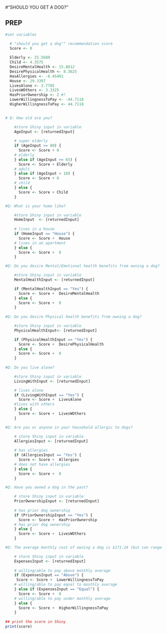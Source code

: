 
#"SHOULD YOU GET A DOG?"


## PREP 
```r

#set variables

  # "should you get a dog"" recommendation score
  Score <- 0
  
  Elderly <- 25.5689
  Child <- 4.3575
  DesireMentalHealth <- 15.8612
  DesirePhysicalHealth <- 8.3625
  HasAllergies <- -6.45491
  House <- 29.3397
  LivesAlone <- 3.7785
  LivesWOthers <- 3.3325
  HasPriorOwnership <- 2 #?
  LowerWillingnessToPay <- -44.7118
  HigherWillingnessToPay <- 44.7118
    

# Q: How old are you? 

    #store Shiny input in variable
    AgeInput <- [returnedInput]
    
    # super elderly
    if (AgeInput >= 80) {
      Score <- Score + 0
    # elderly
    } else if (AgeInput >= 65) {
      Score <- Score + Elderly
    # adult  
    } else if (AgeInput > 18) {
      Score <- Score + 0
    # child
    } else {
      Score <- Score + Child
    }

#Q: What is your home like?

    #store Shiny input in variable
    HomeInput  <- [returnedInput]
    
    # lives in a house
    if (HomeInput == "House") {
      Score <- Score +  House
    # lives in an apartment
    } else {
      Score <- Score +  0
    }

#Q: Do you desire Mental/Emotional health benefits from owning a dog?

    #store Shiny input in variable
    MentalHealthInput <- [returnedInput]

    if (MentalHealthInput == "Yes") {
      Score <- Score +  DesireMentalHealth
    } else {
      Score <- Score +  0
    }
    
#Q: Do you desire Physical health benefits from owning a dog?

    #store Shiny input in variable
    PhysicalHealthInput<- [returnedInput]

    if (PhysicalHealthInput == "Yes") {
      Score <- Score +  DesirePhysicalHealth
    } else {
      Score <- Score +  0
    }
    
#Q: Do you live alone?

    #store Shiny input in variable
    LivingWithInput <- [returnedInput]

    # lives alone
    if (LivingWithInput == "Yes") {
      Score <- Score +  LivesAlone 
    #lives with others
    } else {
      Score <- Score +  LivesWOthers
    }

#Q: Are you or anyone in your household allergic to dogs?

    # store Shiny input in variable
    AllergiesInput <- [returnedInput]
    
    # has allergies
    if (AllergiesInput == "Yes") {
      Score <- Score +  Allergies
    # does not have allergies
    } else {
      Score <- Score +  0
    }

#Q: Have you owned a dog in the past?

    # store Shiny input in variable
    PriorOwnershipInput <- [returnedInput]
    
    # has prior dog ownership
    if (PriorOwnershipInput == "Yes") {
      Score <- Score +  HasPriorOwnership
    # has prior dog ownership
    } else {
      Score <- Score +  LivesWOthers
    }

#Q: The average monthly cost of owning a dog is $171.24 (but can range from $55.47 - $395.69). Would you be able/willing to pay equal to that amount, below that amount or above that amount for your dog?

    # store Shiny input in variable
    ExpensesInput <- [returnedInput]
    
    # willing/able to pay above monthly average
    if (ExpensesInput == "Above") {
     Score <- Score +  LowerWillingnessToPay 
    # willing/able to pay equal to monthly average
    } else if (ExpensesInput == "Equal") {
      Score <- Score +  0
    # willing/able to pay under monthly average
    } else {
      Score <- Score +  HigherWillingnessToPay 
    }
    
## print the score in Shiny
print(score)
    
```

